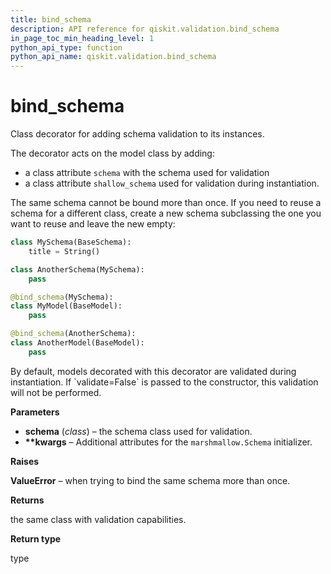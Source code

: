 ```yaml
---
title: bind_schema
description: API reference for qiskit.validation.bind_schema
in_page_toc_min_heading_level: 1
python_api_type: function
python_api_name: qiskit.validation.bind_schema
---
```


# bind\_schema

<Function id="qiskit.validation.bind_schema" isDedicatedPage={true} github="https://github.com/qiskit/qiskit/tree/stable/0.14/qiskit/validation/base.py" signature="bind_schema(schema, **kwargs)">
  Class decorator for adding schema validation to its instances.

  The decorator acts on the model class by adding:

  *   a class attribute `schema` with the schema used for validation
  *   a class attribute `shallow_schema` used for validation during instantiation.

  The same schema cannot be bound more than once. If you need to reuse a schema for a different class, create a new schema subclassing the one you want to reuse and leave the new empty:

  ```python
  class MySchema(BaseSchema):
      title = String()

  class AnotherSchema(MySchema):
      pass

  @bind_schema(MySchema):
  class MyModel(BaseModel):
      pass

  @bind_schema(AnotherSchema):
  class AnotherModel(BaseModel):
      pass
  ```

  <Admonition title="Note" type="note">
    By default, models decorated with this decorator are validated during instantiation. If `validate=False` is passed to the constructor, this validation will not be performed.
  </Admonition>

  **Parameters**

  *   **schema** (*class*) – the schema class used for validation.
  *   **\*\*kwargs** – Additional attributes for the `marshmallow.Schema` initializer.

  **Raises**

  **ValueError** – when trying to bind the same schema more than once.

  **Returns**

  the same class with validation capabilities.

  **Return type**

  type
</Function>

